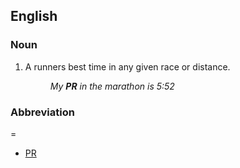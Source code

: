 ==English==

===Noun===
{{en-noun}}

# A runners best time in any given race or distance. 
#:''My '''PR''' in the marathon is 5:52''

===Abbreviation====
*[[PR]]